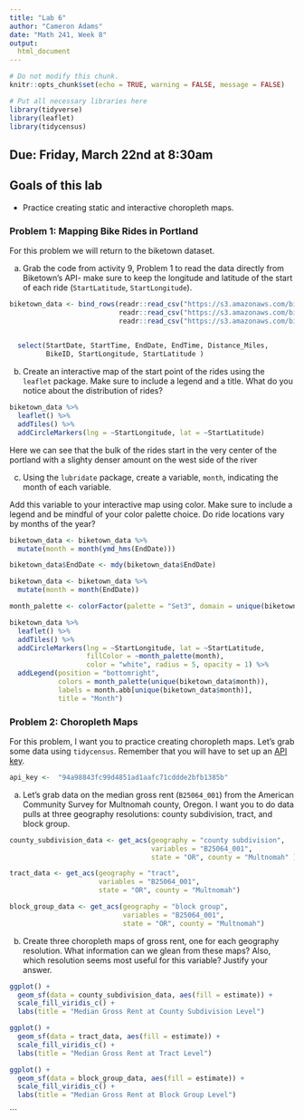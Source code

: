 ```yaml
---
title: "Lab 6"
author: "Cameron Adams"
date: "Math 241, Week 8"
output:
  html_document
---
```


```r
# Do not modify this chunk.
knitr::opts_chunk$set(echo = TRUE, warning = FALSE, message = FALSE)
```

```r
# Put all necessary libraries here
library(tidyverse)
library(leaflet)
library(tidycensus)
```



## Due: Friday, March 22nd at 8:30am


## Goals of this lab

* Practice creating static and interactive choropleth maps.

### Problem 1: Mapping Bike Rides in Portland

For this problem we will return to the biketown dataset.

a. Grab the code from activity 9, Problem 1 to read the data directly from Biketown's API- make sure to keep the longitude and latitude of the start of each ride (`StartLatitude`, `StartLongitude`).

```r
biketown_data <- bind_rows(readr::read_csv("https://s3.amazonaws.com/biketown-tripdata-public/2017_01.csv"),
                           readr::read_csv("https://s3.amazonaws.com/biketown-tripdata-public/2017_07.csv"),
                           readr::read_csv("https://s3.amazonaws.com/biketown-tripdata-public/2017_11.csv")) %>%
  

  select(StartDate, StartTime, EndDate, EndTime, Distance_Miles,
         BikeID, StartLongitude, StartLatitude )

```


b. Create an interactive map of the start point of the rides using the `leaflet` package.  Make sure to include a legend and a title.  What do you notice about the distribution of rides?
```r
biketown_data %>% 
  leaflet() %>%
  addTiles() %>%
  addCircleMarkers(lng = ~StartLongitude, lat = ~StartLatitude)
```


Here we can see that the bulk of the rides start in the very center of the portland with a slighty denser amount on the west side of the river


c. Using the `lubridate` package, create a variable, `month`, indicating the month of each variable.

Add this variable to your interactive map using color.  Make sure to include a legend and be mindful of your color palette choice.  Do ride locations vary by months of the year?
```r
biketown_data <- biketown_data %>%
  mutate(month = month(ymd_hms(EndDate)))
```


```r


biketown_data$EndDate <- mdy(biketown_data$EndDate)

biketown_data <- biketown_data %>%
  mutate(month = month(EndDate))

month_palette <- colorFactor(palette = "Set3", domain = unique(biketown_data$month))

biketown_data %>% 
  leaflet() %>%
  addTiles() %>%
  addCircleMarkers(lng = ~StartLongitude, lat = ~StartLatitude, 
                   fillColor = ~month_palette(month),
                   color = "white", radius = 5, opacity = 1) %>%
  addLegend(position = "bottomright", 
            colors = month_palette(unique(biketown_data$month)), 
            labels = month.abb[unique(biketown_data$month)],
            title = "Month")

```

### Problem 2: Choropleth Maps

For this problem, I want you to practice creating choropleth maps.  Let's grab some data using `tidycensus`.  Remember that you will have to set up an [API key](https://api.census.gov/data/key_signup.html).

```r
api_key <-  "94a98843fc99d4851ad1aafc71cddde2bfb1385b"
```

a. Let's grab data on the median gross rent (`B25064_001`) from the American Community Survey for Multnomah county, Oregon.  I want you to do data pulls at three geography resolutions: county subdivision, tract, and block group.

```r

county_subdivision_data <- get_acs(geography = "county subdivision",
                                   variables = "B25064_001",
                                   state = "OR", county = "Multnomah" )

tract_data <- get_acs(geography = "tract",
                      variables = "B25064_001",
                      state = "OR", county = "Multnomah")

block_group_data <- get_acs(geography = "block group",
                            variables = "B25064_001",
                            state = "OR", county = "Multnomah")
```


b. Create three choropleth maps of gross rent, one for each geography resolution.  What information can we glean from these maps?  Also, which resolution seems most useful for this variable?  Justify your answer.

```r


ggplot() +
  geom_sf(data = county_subdivision_data, aes(fill = estimate)) +
  scale_fill_viridis_c() +
  labs(title = "Median Gross Rent at County Subdivision Level")

ggplot() +
  geom_sf(data = tract_data, aes(fill = estimate)) +
  scale_fill_viridis_c() +
  labs(title = "Median Gross Rent at Tract Level")

ggplot() +
  geom_sf(data = block_group_data, aes(fill = estimate)) +
  scale_fill_viridis_c() +
  labs(title = "Median Gross Rent at Block Group Level")

```


```


